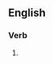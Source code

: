 ==English==

===Verb===
{{head|en|verb form}}

# {{present participle of|aluminize|lang=en|nocat=1}}